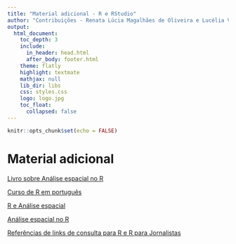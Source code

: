 ```yaml
---
title: "Material adicional - R e RStudio"
author: "Contribuições - Renata Lúcia Magalhães de Oliveira e Lucélia Viviane Vaz Raad"
output:
  html_document:
    toc_depth: 3
    include:
      in_header: head.html
      after_body: footer.html
    theme: flatly
    highlight: textmate
    mathjax: null
    lib_dir: libs
    css: styles.css
    logo: logo.jpg
    toc_float:
      collapsed: false
---
```

```r
knitr::opts_chunk$set(echo = FALSE)
```

# Material adicional
[Livro sobre Análise espacial no R](https://www.dropbox.com/s/mo65rwtzafrsa5w/analise%20espacial.pdf?dl=0)

[Curso de R em português](http://material.curso-r.com/)   

[R e Análise espacial](https://mgimond.github.io/Spatial/spatial-autocorrelation-in-r.html)

[Análise espacial no R](https://rspatial.org/raster/analysis/index.html)

[Referências de links de consulta para R e R para Jornalistas](https://www.curso-de-programacao-em-r-para-jornalistas.com/2019/10/27/saiba-mais-sobre-o-r/)
